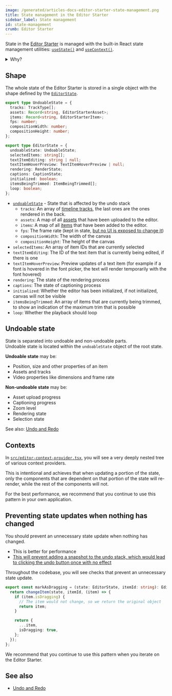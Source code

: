 ```yaml
---
image: /generated/articles-docs-editor-starter-state-management.png
title: State management in the Editor Starter
sidebar_label: State management
id: state-management
crumb: Editor Starter
---
```


State in the [Editor Starter](/docs/editor-starter) is managed with the built-in React state management utilities: [`useState()`](https://react.dev/reference/react/useState) and [`useContext()`](https://react.dev/reference/react/useContext).

<details>
  <summary>Why?</summary>
  <p>The Editor Starter was built in a way that as many different teams can adopt it as easily as possible.</p>
  <p>While the default React state management utilities are controversial for some, any React application can make use of them and developers are most familiar with them.</p>
</details>

## Shape

The whole state of the Editor Starter is stored in a single object with the shape defined by the [`EditorState`](https://github.com/search?q=repo%3Aremotion-dev%2Feditor-starter%20type%20EditorState&type=code).

```ts title="src/editor/state/types.ts"
export type UndoableState = {
  tracks: TrackType[];
  assets: Record<string, EditorStarterAsset>;
  items: Record<string, EditorStarterItem>;
  fps: number;
  compositionWidth: number;
  compositionHeight: number;
};

export type EditorState = {
  undoableState: UndoableState;
  selectedItems: string[];
  textItemEditing: string | null;
  textItemHoverPreview: TextItemHoverPreview | null;
  rendering: RenderState;
  captions: CaptionState;
  initialized: boolean;
  itemsBeingTrimmed: ItemBeingTrimmed[];
  loop: boolean;
};
```

- [`undoableState`](#undoable-state) - State that is affected by the undo stack
  - `tracks`: An array of [timeline tracks](/docs/editor-starter/tracks-items-assets), the last ones are the ones rendered in the back.
  - `assets`: A map of all [assets](/docs/editor-starter/tracks-items-assets) that have been uploaded to the editor.
  - `items`: A map of all [items](/docs/editor-starter/tracks-items-assets) that have been added to the editor.
  - `fps`: The frame rate (kept in state, [but no UI is exposed to change it](/docs/editor-starter/features-not-included#multiple-frame-rates))
  - `compositionWidth`: The width of the canvas
  - `compositionHeight`: The height of the canvas
- `selectedItems`: An array of item IDs that are currently selected
- `textItemEditing`: The ID of the text item that is currently being edited, if there is one
- `textItemHoverPreview`: Preview updates of a text item (for example if a font is hovered in the font picker, the text will render temporarily with the font hovered)
- `rendering`: The state of the rendering process
- `captions`: The state of captioning process
- `initialized`: Whether the editor has been initialized, if not initialized, canvas will not be visible
- `itemsBeingTrimmed`: An array of items that are currently being trimmed, to show an indication of the maximum trim that is possible
- `loop`: Whether the playback should loop

## Undoable state

State is separated into undoable and non-undoable parts.  
Undoable state is located within the `undoableState` object of the root state.

**Undoable state** may be:

- Position, size and other properties of an item
- Assets and tracks
- Video properties like dimensions and frame rate

**Non-undoable state** may be:

- Asset upload progress
- Captioning progress
- Zoom level
- Rendering state
- Selection state

See also: [Undo and Redo](/docs/editor-starter/undo-redo)

## Contexts

In [`src/editor-context-provider.tsx`](https://github.com/remotion-dev/editor-starter/blob/main/src/editor/context-provider.tsx), you will see a very deeply nested tree of various context providers.

This is intentional and achieves that when updating a portion of the state, only the components that are dependent on that portion of the state will re-render, while the rest of the components will not.

For the best performance, we recommend that you continue to use this pattern in your own application.

## Preventing state updates when nothing has changed

You should prevent an unnecessary state update when nothing has changed.

- This is better for performance
- [This will prevent adding a snapshot to the undo stack, which would lead to clicking the undo button once with no effect](/docs/editor-starter/undo-redo#preventing-unnecessary-additions-to-the-undo-stack)

Throughout the codebase, you will see checks that prevent an unnecessary state update.

```ts title="Preventing an identity change"
export const markAsDragging = (state: EditorState, itemId: string): EditorState => {
  return changeItem(state, itemId, (item) => {
    if (item.isDragging) {
      // The item would not change, so we return the original object
      return item;
    }

    return {
      ...item,
      isDragging: true,
    };
  });
};
```

We recommend that you continue to use this pattern when you iterate on the Editor Starter.

## See also

- [Undo and Redo](/docs/editor-starter/undo-redo)
